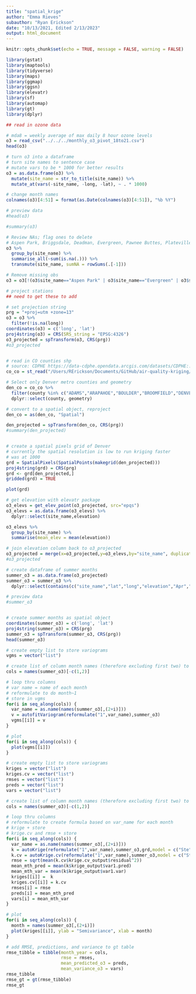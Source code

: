 ```yaml
---
title: "spatial_krige"
author: "Emma Rieves"
subauthor: "Ryan Erickson"
date: "10/13/2021, Edited 2/13/2023"
output: html_document
---
```


```r
knitr::opts_chunk$set(echo = TRUE, message = FALSE, warning = FALSE)
```

```r
library(gstat)
library(maptools)
library(tidyverse)
library(maps)
library(ggmap)
library(ggsn)
library(elevatr)
library(sf)
library(automap)
library(gt)
library(dplyr)
```

```r
## read in ozone data

# mda8 = weekly average of max daily 8 hour ozone levels 
o3 = read_csv("../../../monthly_o3_pivot_18to21.csv")
head(o3)

# turn o3 into a dataframe
# turn site names to sentence case
# mutate vars to be * 1000 for better results
o3 = as.data.frame(o3) %>%
  mutate(site_name = str_to_title(site_name)) %>%
  mutate_at(vars(-site_name, -long, -lat), ~ . * 1000)

# change month names
colnames(o3)[4:51] = format(as.Date(colnames(o3)[4:51]), "%b %Y")

# preview data
#head(o3)

#summary(o3)
```


```r
# Review NAs; flag ones to delete
# Aspen Park, Briggsdale, Deadman, Evergreen, Pawnee Buttes, Plateville Atmospheric Observatory, US Air Force
o3 %>%
  group_by(site_name) %>%
  summarise_all(~sum(is.na(.))) %>%
  transmute(site_name, sumNA = rowSums(.[-1]))
```



```r
# Remove missing obs
o3 = o3[!(o3$site_name=="Aspen Park" | o3$site_name=="Evergreen" | o3$site_name=="Welch"),]
```


```r
# project stations
## need to get these to add

# set projection string
prg = "+proj=utm +zone=13"
o3 = o3 %>% 
  filter(!is.na(long))
coordinates(o3) = c('long', 'lat')
proj4string(o3) = CRS(SRS_string = "EPSG:4326")
o3_projected = spTransform(o3, CRS(prg))
#o3_projected


# read in CO counties shp
# source: CDPHE https://data-cdphe.opendata.arcgis.com/datasets/CDPHE::colorado-county-boundaries/about
co_co = st_read("/Users/RErickson/Documents/GitHub/air-quality-kriging/co_counties/geo_export_ecf55ab8-2f88-4a1f-b4fb-b21f58fb9432.shp")

# Select only Denver metro counties and geometry
den_co = co_co %>%
  filter(county %in% c("ADAMS","ARAPAHOE","BOULDER","BROOMFIELD","DENVER","DOUGLAS","JEFFERSON")) %>%
  dplyr::select(county, geometry)

# convert to a spatial object, reproject
den_co = as(den_co, "Spatial")

den_projected = spTransform(den_co, CRS(prg))
#summary(den_projected)


# create a spatial pixels grid of Denver
# currently the spatial resolution is low to run kriging faster
# was at 1000
grd = SpatialPixels(SpatialPoints(makegrid(den_projected)))
proj4string(grd) = CRS(prg)
grd <- grd[den_projected,]
gridded(grd) = TRUE
```

```r
plot(grd)
```


```r
# get elevation with elevatr package
o3_elevs = get_elev_point(o3_projected, src="epqs")
o3_elevs = as.data.frame(o3_elevs) %>% 
  dplyr::select(site_name,elevation)

o3_elevs %>% 
  group_by(site_name) %>% 
  summarise(mean_elev = mean(elevation))

# join elevation column back to o3_projected
o3_projected = merge(x=o3_projected,y=o3_elevs,by="site_name", duplicateGeoms = TRUE)
#o3_projected

```


```r
# create dataframe of summer months
summer_o3 = as.data.frame(o3_projected)
summer_o3 = summer_o3 %>%
  dplyr::select(contains(c("site_name","lat","long","elevation","Apr","May","Jun","Jul","Aug","Sep","Oct")))

# preview data
#summer_o3


# create summer months as spatial object
coordinates(summer_o3) = c('long', 'lat')
proj4string(summer_o3) = CRS(prg)
summer_o3 = spTransform(summer_o3, CRS(prg))
head(summer_o3)
```

```r
# create empty list to store variograms
vgms = vector("list")

# create list of column month names (therefore excluding first two) to iterate over
cols = names(summer_o3)[-c(1,2)]

# loop thru columns
# var name = name of each month
# reformulate to do month~1
# store in vgms
for(i in seq_along(cols)) {
  var_name = as.name(names(summer_o3[,(2+i)]))
  v = autofitVariogram(reformulate("1",var_name),summer_o3)
  vgms[[i]] = v
}

# plot
for(i in seq_along(cols)) {
  plot(vgms[[i]])
}
```

```r
# create empty list to store variograms
kriges = vector("list")
kriges.cv = vector("list")
rmses = vector("list")
preds = vector("list")
vars = vector("list")

# create list of column month names (therefore excluding first two) to iterate over
cols = names(summer_o3)[-c(1,2)]

# loop thru columns
# reformulate to create formula based on var_name for each month
# krige + store
# krige.cv and rmse + store
for(i in seq_along(cols)) {
  var_name = as.name(names(summer_o3[,(2+i)]))
  k = autoKrige(reformulate("1",var_name),summer_o3,grd,model = c("Ste","Sph","Mat","Exp","Nug","Gau","Lin"))
  k.cv = autoKrige.cv(reformulate("1",var_name),summer_o3,model = c("Ste","Sph","Mat","Exp","Nug","Gau","Lin"))
  rmse = sqrt(mean(k.cv$krige.cv_output$residual^2))
  mean_mth_pred = mean(k$krige_output$var1.pred)
  mean_mth_var = mean(k$krige_output$var1.var)
  kriges[[i]] =  k
  kriges.cv[[i]] = k.cv
  rmses[i] = rmse
  preds[i] = mean_mth_pred
  vars[i] = mean_mth_var
}

# plot
for(i in seq_along(cols)) {
  month = names(summer_o3[,(2+i)])
  plot(kriges[[i]], ylab = "Semivariance", xlab = month)
}
```

```r

# add RMSE, predictions, and variance to gt table
rmse_tibble = tibble(month_year = cols,
                     rmse = rmses,
                     mean_predicted_o3 = preds,
                     mean_variance_o3 = vars)
rmse_tibble
rmse_gt = gt(rmse_tibble)
rmse_gt

```




